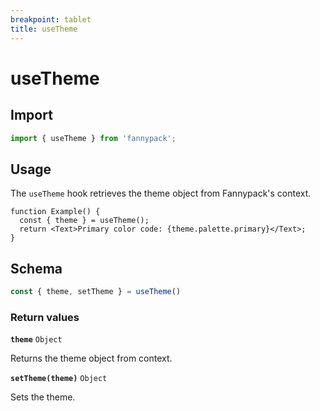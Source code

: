 ```yaml
---
breakpoint: tablet
title: useTheme
---
```


# useTheme

## Import

```js
import { useTheme } from 'fannypack';
```

## Usage

The `useTheme` hook retrieves the theme object from Fannypack's context.

```function-live
function Example() {
  const { theme } = useTheme();
  return <Text>Primary color code: {theme.palette.primary}</Text>;
}
```

## Schema

```js
const { theme, setTheme } = useTheme()
```

### Return values

**<Code marginRight="major-1">theme</Code>** `Object`

Returns the theme object from context.

**<Code marginRight="major-1">setTheme(theme)</Code>** `Object`

Sets the theme.

